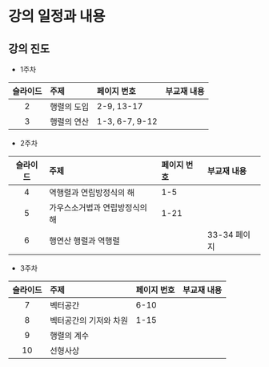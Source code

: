 # 강의 일정과 내용 {#schedule}

## 강의 진도

-   1주차

| 슬라이드 | 주제 |  페이지 번호 | 부교재 내용 |
|:-------:|:--------------------|:---------------|:----------------|
| 2  | 행렬의 도입 | 2-9, 13-17                      | | 
| 3  | 행렬의 연산 | 1-3, 6-7, 9-12                  |  |

-   2주차

| 슬라이드 | 주제 |  페이지 번호 | 부교재 내용 |
|:-------:|:--------------------|:---------------|:----------------|
| 4  |  역행렬과 연립방정식의 해 |     1-5                |   |
| 5  | 가우스소거법과 연립방정식의 해 |  1-21 |  |
| 6  | 행연산 행렬과 역행렬 |   | 33-34 페이지  |


-   3주차

| 슬라이드 | 주제 |  페이지 번호 | 부교재 내용 |
|:-------:|:--------------------|:---------------|:----------------|
| 7  | 벡터공간  |     6-10                |  |
| 8  | 벡터공간의 기저와 차원 |  1-15 |  |
| 9  | 행렬의 계수 |   |   |
| 10 | 선형사상  |  |   |